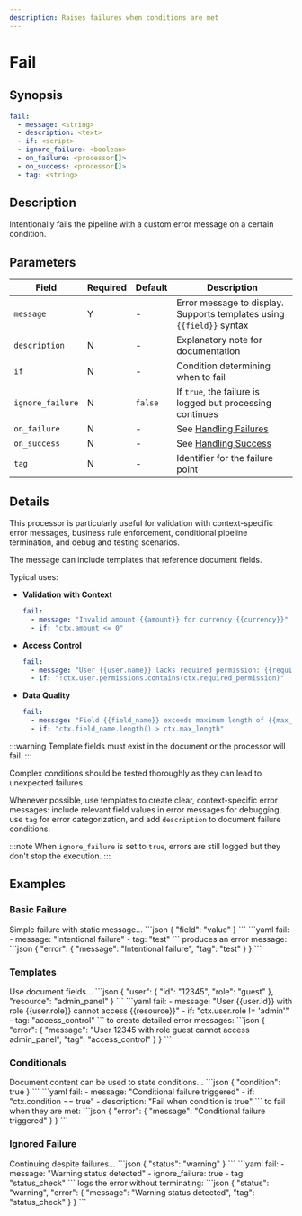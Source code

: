```yaml
---
description: Raises failures when conditions are met
---
```


# Fail

## Synopsis

```yaml {2}
fail:
  - message: <string>
  - description: <text>
  - if: <script>
  - ignore_failure: <boolean>
  - on_failure: <processor[]>
  - on_success: <processor[]>
  - tag: <string>
```

## Description

Intentionally fails the pipeline with a custom error message on a certain condition.

## Parameters

|Field|Required|Default|Description|
|---|---|---|---|
|`message`|Y|-|Error message to display. Supports templates using `{{field}}` syntax|
|`description`|N|-|Explanatory note for documentation|
|`if`|N|-|Condition determining when to fail|
|`ignore_failure`|N|`false`|If `true`, the failure is logged but processing continues|
|`on_failure`|N|-|See [Handling Failures](../handling-failures.mdx)|
|`on_success`|N|-|See [Handling Success](../handling-success.mdx)|
|`tag`|N|-|Identifier for the failure point|

## Details

This processor is particularly useful for validation with context-specific error messages, business rule enforcement, conditional pipeline termination, and debug and testing scenarios. 

The message can include templates that reference document fields.

Typical uses:

* **Validation with Context** 

   ```yaml
   fail:
     - message: "Invalid amount {{amount}} for currency {{currency}}"
     - if: "ctx.amount <= 0"
   ```

* **Access Control**

   ```yaml
   fail:
     - message: "User {{user.name}} lacks required permission: {{required_permission}}"
     - if: "!ctx.user.permissions.contains(ctx.required_permission)"
   ```

* **Data Quality**

   ```yaml
   fail:
     - message: "Field {{field_name}} exceeds maximum length of {{max_length}}"
     - if: "ctx.field_name.length() > ctx.max_length"
   ```

:::warning
Template fields must exist in the document or the processor will fail.
:::

Complex conditions should be tested thoroughly as they can lead to unexpected failures.

Whenever possible, use templates to create clear, context-specific error messages: include relevant field values in error messages for debugging, use `tag` for error categorization, and add `description` to document failure conditions.

:::note
When `ignore_failure` is set to `true`, errors are still logged but they don't stop the execution.
:::

## Examples

### Basic Failure

<ExampleGrid>
  <CommentCol>
    Simple failure with static message...
  </CommentCol>
  <CodeCol>
    ```json
    {
      "field": "value"
    }
    ```
    ```yaml
    fail:
      - message: "Intentional failure"
      - tag: "test"
    ```
  </CodeCol>
  <CommentCol>
    produces an error message:
  </CommentCol>
  <CodeCol>
    ```json
    {
      "error": {
        "message": "Intentional failure",
        "tag": "test"
      }
    }
    ```
  </CodeCol>
</ExampleGrid>

### Templates

<ExampleGrid>
  <CommentCol>
    Use document fields...
  </CommentCol>
  <CodeCol>
    ```json
    {
      "user": {
        "id": "12345",
        "role": "guest"
      },
      "resource": "admin_panel"
    }
    ```
    ```yaml
    fail:
      - message: "User {{user.id}} with role {{user.role}} cannot access {{resource}}"
      - if: "ctx.user.role != 'admin'"
      - tag: "access_control"
    ```
  </CodeCol>
  <CommentCol>
    to create detailed error messages:
  </CommentCol>
  <CodeCol>
    ```json
    {
      "error": {
        "message": "User 12345 with role guest cannot access admin_panel",
        "tag": "access_control"
      }
    }
    ```
  </CodeCol>
</ExampleGrid>

### Conditionals

<ExampleGrid>
  <CommentCol>
    Document content can be used to state conditions...
  </CommentCol>
  <CodeCol>
    ```json
    {
      "condition": true
    }
    ```
    ```yaml
    fail:
      - message: "Conditional failure triggered"
      - if: "ctx.condition == true"
      - description: "Fail when condition is true"
    ```
  </CodeCol>
  <CommentCol>
    to fail when they are met:
  </CommentCol>
  <CodeCol>
    ```json
    {
      "error": {
        "message": "Conditional failure triggered"
      }
    }
    ```
  </CodeCol>
</ExampleGrid>

### Ignored Failure

<ExampleGrid>
  <CommentCol>
    Continuing despite failures...
  </CommentCol>
  <CodeCol>
    ```json
    {
      "status": "warning"
    }
    ```
    ```yaml
    fail:
      - message: "Warning status detected"
      - ignore_failure: true
      - tag: "status_check"
    ```
  </CodeCol>
  <CommentCol>
    logs the error without terminating:
  </CommentCol>
  <CodeCol>
    ```json
    {
      "status": "warning",
      "error": {
        "message": "Warning status detected",
        "tag": "status_check"
      }
    }
    ```
  </CodeCol>
</ExampleGrid>
